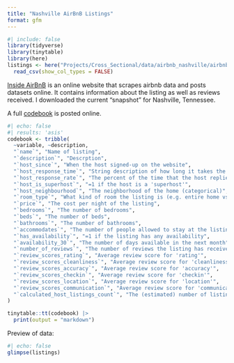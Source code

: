 ```yaml
---
title: "Nashville AirBnB Listings"
format: gfm
---
```


```r
#| include: false
library(tidyverse)
library(tinytable)
library(here)
listings <- here("Projects/Cross_Sectional/data/airbnb_nashville/airbnb_nashville_listings.csv") |>
  read_csv(show_col_types = FALSE)
```

[Inside AirBnB](https://insideairbnb.com/get-the-data/) is an online website that scrapes airbnb data and posts datasets online. 
It contains information about the listing as well as reviews received. I downloaded the current "snapshot" for Nashville, Tennessee.

A full [codebook](https://docs.google.com/spreadsheets/d/1iWCNJcSutYqpULSQHlNyGInUvHg2BoUGoNRIGa6Szc4/edit?gid=1322284596#gid=1322284596) is posted online. 


```r
#| echo: false
#| results: 'asis'
codebook <- tribble(
  ~variable, ~description,
  "`name`", "Name of listing",
  "`description`", "Descrption",
  "`host_since`", "When the host signed-up on the website",
  "`host_response_time`", "String description of how long it takes the host to respond",
  "`host_response_rate`", "The percent of the time that the host replies to a message (100 = 100%)",
  "`host_is_superhost`", "=1 if the host is a 'superhost'",
  "`host_neighbourhood`", "The neighborhood of the home (categorical)",
  "`room_type`", "What kind of room the listing is (e.g. entire home vs private room)",
  "`price`", "The cost per night of the listing",
  "`bedrooms`", "The number of bedrooms",
  "`beds`", "The number of beds",
  "`bathrooms`", "The number of bathrooms",
  "`accommodates`", "The number of people allowed to stay at the listing",
  "`has_availability`", "=1 if the listing has any availability",
  "`availability_30`", "The number of days available in the next month",
  "`number_of_reviews`", "The number of reviews the listing has received",
  "`review_scores_rating`", "Average review score for 'rating'",
  "`review_scores_cleanliness`", "Average review score for 'cleanliness'",
  "`review_scores_accuracy`", "Average review score for 'accuracy'",
  "`review_scores_checkin`", "Average review score for 'checkin'",
  "`review_scores_location`", "Average review score for 'location'",
  "`review_scores_communication`", "Average review score for 'communication'",
  "`calculated_host_listings_count`", "The (estimated) number of listings the host rungs",
)

tinytable::tt(codebook) |>
  print(output = "markdown")
```

Preview of data:
```r
#| echo: false
glimpse(listings)
```

